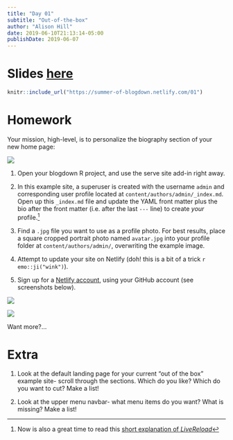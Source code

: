 ```yaml
---
title: "Day 01"
subtitle: "Out-of-the-box"
author: "Alison Hill"
date: 2019-06-10T21:13:14-05:00
publishDate: 2019-06-07
---
```




# Slides <a href="/01" target="_blank">here</a>

```r
knitr::include_url("https://summer-of-blogdown.netlify.com/01")
```



# Homework

Your mission, high-level, is to personalize the biography section of your new home page:

![](/assets/academic-nelson.png)


1. Open your blogdown R project, and use the serve site add-in right away. 

1. In this example site, a superuser is created with the username `admin` and corresponding user profile located at `content/authors/admin/_index.md`. Open up this `_index.md` file and update the YAML front matter plus the bio after the front matter (i.e. after the last `---` line) to create *your* profile.^[Now is also a great time to read this [short explanation of *LiveReload*](https://bookdown.org/yihui/blogdown/a-quick-example.html)]

1. Find a `.jpg` file you want to use as a profile photo. For best results, place a square cropped portrait photo named `avatar.jpg` into your profile folder at `content/authors/admin/`, overwriting the example image. 

1. Attempt to update your site on Netlify (doh! this is a bit of a trick `r emo::ji("wink")`).

1. Sign up for a [Netlify account](https://app.netlify.com/signup?_ga=2.169013409.1899262309.1560144481-2117076005.1540608761), using your GitHub account (see screenshots below).

![](/assets/netlify-drop-signup.png)

![](/assets/netlify-github-signup.png)

Want more?...


# Extra

1. Look at the default landing page for your current "out of the box" example site- scroll through the sections. Which do you like? Which do you want to cut? Make a list!

1. Look at the upper menu navbar- what menu items do you want? What is missing? Make a list!


